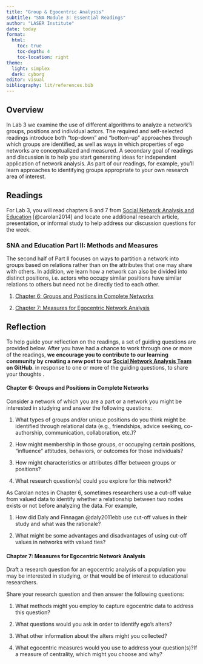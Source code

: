 ```yaml
---
title: "Group & Egocentric Analysis"
subtitle: "SNA Module 3: Essential Readings"
author: "LASER Institute"
date: today 
format:
  html:
    toc: true
    toc-depth: 4
    toc-location: right
theme:
  light: simplex
  dark: cyborg
editor: visual
bibliography: lit/references.bib
---
```


## Overview

In Lab 3 we examine the use of different algorithms to analyze a network's groups, positions and individual actors. The required and self-selected readings introduce both "top-down" and "bottom-up" approaches through which groups are identified, as well as ways in which properties of ego networks are conceptualized and measured. A secondary goal of readings and discussion is to help you start generating ideas for independent application of network analysis. As part of our readings, for example, you'll learn approaches to identifying groups appropriate to your own research area of interest.

## Readings

For Lab 3, you will read chapters 6 and 7 from [Social Network Analysis and Education](https://catalog.lib.ncsu.edu/catalog/NCSU2803782) [@carolan2014] and locate one additional research article, presentation, or informal study to help address our discussion questions for the week.

### SNA and Education Part II: Methods and Measures

The second half of Part II focuses on ways to partition a network into groups based on relations rather than on the attributes that one may share with others. In addition, we learn how a network can also be divided into distinct positions, i.e. actors who occupy similar positions have similar relations to others but need not be directly tied to each other.

1.  [Chapter 6: Groups and Positions in Complete Networks](https://methods-sagepub-com.prox.lib.ncsu.edu/book/social-network-analysis-and-education/n6.xml)

2.  [Chapter 7: Measures for Egocentric Network Analysis](https://methods-sagepub-com.prox.lib.ncsu.edu/book/social-network-analysis-and-education/n7.xml)

## Reflection

To help guide your reflection on the readings, a set of guiding questions are provided below. After you have had a chance to work through one or more of the readings, **we encourage you to contribute to our learning community by creating a new post to our [Social Network Analysis Team](https://github.com/orgs/laser-institute/teams/network-analysis) on GitHub**. in response to one or more of the guiding questions, to share your thoughts .

#### Chapter 6: Groups and Positions in Complete Networks

Consider a network of which you are a part or a network you might be interested in studying and answer the following questions:

1.  What types of groups and/or unique positions do you think might be identified through relational data (e.g., friendships, advice seeking, co-authorship, communication, collaboration, etc.)?

2.  How might membership in those groups, or occupying certain positions, "influence" attitudes, behaviors, or outcomes for those individuals?

3.  How might characteristics or attributes differ between groups or positions?

4.  What research question(s) could you explore for this network?

As Carolan notes in Chapter 6, sometimes researchers use a cut-off value from valued data to identify whether a relationship between two nodes exists or not before analyzing the data. For example,

1.  How did Daly and Finnagan @daly2011ebb use cut-off values in their study and what was the rationale?

2.  What might be some advantages and disadvantages of using cut-off values in networks with valued ties?

#### Chapter 7: Measures for Egocentric Network Analysis

Draft a research question for an egocentric analysis of a population you may be interested in studying, or that would be of interest to educational researchers.

Share your research question and then answer the following questions:

1.  What methods might you employ to capture egocentric data to address this question?

2.  What questions would you ask in order to identify ego's alters?

3.  What other information about the alters might you collected?

4.  What egocentric measures would you use to address your question(s)?If a measure of centrality, which might you choose and why?
